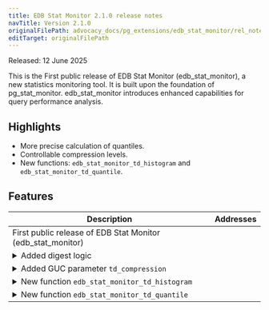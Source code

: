 ```yaml
---
title: EDB Stat Monitor 2.1.0 release notes
navTitle: Version 2.1.0
originalFilePath: advocacy_docs/pg_extensions/edb_stat_monitor/rel_notes/src/edb_stat_monitor_2.1.0.yml
editTarget: originalFilePath
---
```


Released: 12 June 2025

This is the First public release of EDB Stat Monitor (edb_stat_monitor), a new statistics monitoring tool. 
It is built upon the foundation of pg_stat_monitor. 
edb_stat_monitor introduces enhanced capabilities for query performance analysis.

## Highlights

- More precise calculation of quantiles.
- Controllable compression levels.
- New functions: `edb_stat_monitor_td_histogram` and `edb_stat_monitor_td_quantile`.

## Features

<table class="table w-100"><thead><tr><th>Description</th><th width="10%">Addresses</th></tr></thead><tbody>
<tr><td>First public release of EDB Stat Monitor (edb_stat_monitor)</td><td></td></tr>
<tr><td><details><summary>Added digest logic</summary><hr/><p>The digest logic has been added to the collection of execution time data,
allowing for the calculation of more precise quantiles. This enhancement
improves the accuracy of query performance analysis by providing better
insights into execution time distribution.</p>
</details></td><td></td></tr>
<tr><td><details><summary>Added GUC parameter <code>td_compression</code></summary><hr/><p>A new GUC parameter, <code>td_compression</code>, has been introduced to control the
compression level of the t-digest data structure. This allows users to
optimize the balance between memory usage and accuracy in execution time
quantile calculations.</p>
</details></td><td></td></tr>
<tr><td><details><summary>New function <code>edb_stat_monitor_td_histogram</code></summary><hr/><p>The new function <code>edb_stat_monitor_td_histogram</code> has been added to display
the t-digest histogram. This function provides a visual representation of
the execution time distribution, helping users to better understand query
performance patterns.</p>
</details></td><td></td></tr>
<tr><td><details><summary>New function <code>edb_stat_monitor_td_quantile</code></summary><hr/><p>The new function <code>edb_stat_monitor_td_quantile</code> has been introduced to
calculate percentiles using the t-digest algorithm. This function allows
users to obtain precise quantile values for execution times, enhancing
performance analysis capabilities.</p>
</details></td><td></td></tr>
</tbody></table>


